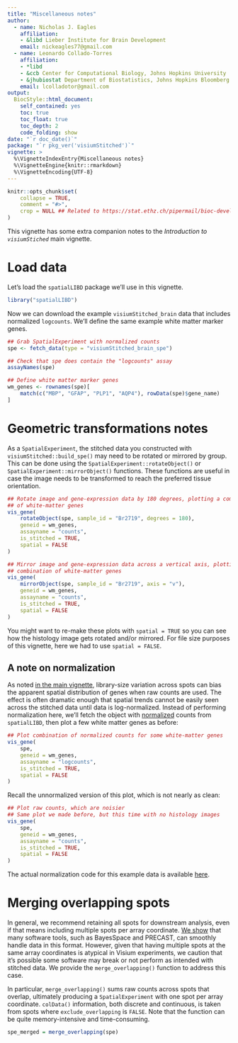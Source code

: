 ```yaml
---
title: "Miscellaneous notes"
author: 
  - name: Nicholas J. Eagles
    affiliation:
    - &libd Lieber Institute for Brain Development
    email: nickeagles77@gmail.com
  - name: Leonardo Collado-Torres
    affiliation:
    - *libd
    - &ccb Center for Computational Biology, Johns Hopkins University
    - &jhubiostat Department of Biostatistics, Johns Hopkins Bloomberg School of Public Health
    email: lcolladotor@gmail.com
output: 
  BiocStyle::html_document:
    self_contained: yes
    toc: true
    toc_float: true
    toc_depth: 2
    code_folding: show
date: "`r doc_date()`"
package: "`r pkg_ver('visiumStitched')`"
vignette: >
  %\VignetteIndexEntry{Miscellaneous notes}
  %\VignetteEngine{knitr::rmarkdown}
  %\VignetteEncoding{UTF-8}  
---
```


```r
knitr::opts_chunk$set(
    collapse = TRUE,
    comment = "#>",
    crop = NULL ## Related to https://stat.ethz.ch/pipermail/bioc-devel/2020-April/016656.html
)
```

This vignette has some extra companion notes to the
_Introduction to `visiumStiched`_ main vignette.

# Load data

Let's load the `spatialLIBD` package we'll use in this vignette.

```r
library("spatialLIBD")
```

Now we can download the example `visiumStitched_brain` data that includes
normalized `logcounts`. We'll define the same example white matter marker genes.

```r
## Grab SpatialExperiment with normalized counts
spe <- fetch_data(type = "visiumStitched_brain_spe")

## Check that spe does contain the "logcounts" assay
assayNames(spe)

## Define white matter marker genes
wm_genes <- rownames(spe)[
    match(c("MBP", "GFAP", "PLP1", "AQP4"), rowData(spe)$gene_name)
]
```


# Geometric transformations notes

As a `SpatialExperiment`, the stitched data you constructed with
`visiumStitched::build_spe()` may need to be rotated or mirrored by group. This
can be done using the `SpatialExperiment::rotateObject()` or
`SpatialExperiment::mirrorObject()` functions. These functions are useful in
case the image needs to be transformed to reach the preferred tissue
orientation.

```r
## Rotate image and gene-expression data by 180 degrees, plotting a combination
## of white-matter genes
vis_gene(
    rotateObject(spe, sample_id = "Br2719", degrees = 180),
    geneid = wm_genes,
    assayname = "counts",
    is_stitched = TRUE,
    spatial = FALSE
)
```

```r
## Mirror image and gene-expression data across a vertical axis, plotting a
## combination of white-matter genes
vis_gene(
    mirrorObject(spe, sample_id = "Br2719", axis = "v"),
    geneid = wm_genes,
    assayname = "counts",
    is_stitched = TRUE,
    spatial = FALSE
)
```

You might want to re-make these plots with `spatial = TRUE` so you can see how
the histology image gets rotated and/or mirrored. For file size purposes of this
vignette, here we had to use `spatial = FALSE`.

## A note on normalization

As noted
[in the main vignette](https://research.libd.org/visiumStitched/articles/visiumStitched.html#stitched-plotting),
library-size variation across spots can bias the apparent spatial distribution
of genes when raw counts are used. The effect is often dramatic enough that
spatial trends cannot be easily seen across the stitched data until data is
log-normalized. Instead of performing normalization here, we'll fetch the object
with
[normalized](https://bioconductor.org/books/3.19/OSCA.basic/normalization.html#normalization-by-deconvolution)
counts from `spatialLIBD`, then plot a few white matter genes as before:

```r
## Plot combination of normalized counts for some white-matter genes
vis_gene(
    spe,
    geneid = wm_genes,
    assayname = "logcounts",
    is_stitched = TRUE,
    spatial = FALSE
)
```

Recall the unnormalized version of this plot, which is not nearly as clean:

```r
## Plot raw counts, which are noisier
## Same plot we made before, but this time with no histology images
vis_gene(
    spe,
    geneid = wm_genes,
    assayname = "counts",
    is_stitched = TRUE,
    spatial = FALSE
)
```

The actual normalization code for this example data is available
[here](https://github.com/LieberInstitute/visiumStitched_brain/blob/01eae0b12848b4ecbb6fe2dc9c07ad4257df3e47/code/03_stitching/02_build_spe.R#L43-L76).

# Merging overlapping spots

In general, we recommend retaining all spots for downstream analysis, even if
that means including multiple spots per array coordinate.
[We show](http://research.libd.org/visiumStitched/articles/visiumStitched.html#downstream-applications)
that many software tools, such as BayesSpace and PRECAST, can smoothly handle
data in this format. However, given that having multiple spots at the same array
coordinates is atypical in Visium experiments, we caution that it's possible
some software may break or not perform as intended with stitched data. We
provide the `merge_overlapping()` function to address this case.

In particular, `merge_overlapping()` sums raw counts across spots that overlap,
ultimately producing a `SpatialExperiment` with one spot per array coordinate.
`colData()` information, both discrete and continuous, is taken from spots
where `exclude_overlapping` is `FALSE`. Note that the function can be quite
memory-intensive and time-consuming.

```r
spe_merged = merge_overlapping(spe)
```
